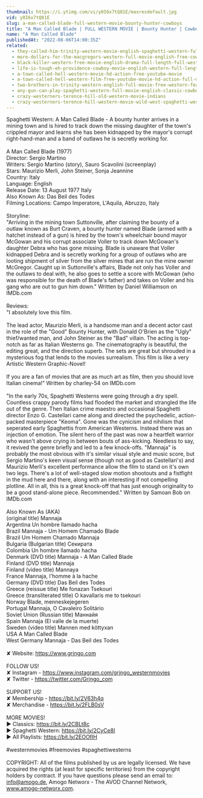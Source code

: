 ```yaml
---
thumbnail: https://i.ytimg.com/vi/y0I6x7tQ81E/maxresdefault.jpg
vid: y0I6x7tQ81E
slug: a-man-called-blade-full-western-movie-bounty-hunter-cowboys
title: "A Man Called Blade | FULL WESTERN MOVIE | Bounty Hunter | Cowboys"
name: "A Man Called Blade"
publishedAt: "2022-08-06T14:00:35Z"
related:
  - they-called-him-trinity-western-movie-english-spaghetti-western-full-cowboy-movie
  - more-dollars-for-the-macgregors-western-full-movie-english-free-cowboy-film
  - black-killer-western-free-movie-english-drama-full-length-full-western-film
  - life-is-tough-eh-providence-cowboy-movie-english-western-full-length
  - a-town-called-hell-western-movie-hd-action-free-youtube-movie
  - a-town-called-hell-western-film-free-youtube-movie-hd-action-full-movie
  - two-brothers-in-trinity-western-english-full-movie-free-western-feature-film-spaghetti-western
  - any-gun-can-play-spaghetti-western-full-movie-english-classic-cowboy-film-free-full-westerns
  - crazy-westerners-terence-hill-old-western-movie-indians
  - crazy-westerners-terence-hill-western-movie-wild-west-spaghetti-western-full-movie
---
```


Spaghetti Western: A Man Called Blade - A bounty hunter arrives in a mining town and is hired to track down the missing daughter of the town's crippled mayor and learns she has been kidnapped by the mayor's corrupt right-hand-man and a band of outlaws he is secretly working for.<br />
<br />
A Man Called Blade (1977)<br />
Director: Sergio Martino<br />
Writers: Sergio Martino (story), Sauro Scavolini (screenplay) <br />
Stars: Maurizio Merli, John Steiner, Sonja Jeannine<br />
Country: Italy<br />
Language: English<br />
Release Date: 13 August 1977 Italy<br />
Also Known As: Das Beil des Todes <br />
Filming Locations: Campo Imperatore, L'Aquila, Abruzzo, Italy<br />
<br />
Storyline:<br />
"Arriving in the mining town Suttonville, after claiming the bounty of a outlaw known as Burt Craven, a bounty hunter named Blade (armed with a hatchet instead of a gun) is hired by the town's wheelchair bound mayor McGowan and his corrupt associate Voller to track down McGowan's daughter Debra who has gone missing. Blade is unaware that Voller kidnapped Debra and is secretly working for a group of outlaws who are looting shipment of silver from the silver mines that are run the mine owner McGregor. Caught up in Suttonville's affairs, Blade not only has Voller and the outlaws to deal with, he also goes to settle a score with McGowan (who was responsible for the death of Blade's father) and takes on Voller and his gang who are out to gun him down." Written by Daniel Williamson on IMDb.com <br />
<br />
Reviews:<br />
"I absolutely love this film.<br />
<br />
The lead actor, Maurizio Merli, is a handsome man and a decent actor cast in the role of the "Good" Bounty Hunter, with Donald O'Brien as the "Ugly" thief/wanted man, and John Steiner as the "Bad" villain. The acting is top-notch as far as Italian Westerns go. The cinematography is beautiful, the editing great, and the direction superb. The sets are great but shrouded in a mysterious fog that lends to the movies surrealism. This film is like a very Artistic Western Graphic-Novel!<br />
<br />
If you are a fan of movies that are as much art as film, then you should love Italian cinema!" Written by charley-54 on IMDb.com <br />
<br />
"In the early 70s, Spaghetti Westerns were going through a dry spell. Countless crappy parody films had flooded the market and strangled the life out of the genre. Then Italian crime maestro and occasional Spaghetti director Enzo G. Castellari came along and directed the psychedelic, action-packed masterpiece "Keoma". Gone was the cynicism and nihilism that seperated early Spaghettis from American Westerns. Instead there was an injection of emotion. The silent hero of the past was now a heartfelt warrior who wasn't above crying in between bouts of ass-kicking. Needless to say, it revived the genre briefly and led to a few knock-offs. "Mannaja" is probably the most obvious with it's similar visual style and music score, but Sergio Martino's keen visual sense (though not as good as Castellari's) and Maurizio Merli's excellent performance allow the film to stand on it's own two legs. There's a lot of well-staged slow motion shootouts and a fistfight in the mud here and there, along with an interesting if not compelling plotline. All in all, this is a great knock-off that has just enough originality to be a good stand-alone piece. Recommended." Written by Samoan Bob on IMDb.com<br />
<br />
Also Known As (AKA)<br />
(original title) Mannaja<br />
Argentina Un hombre llamado hacha<br />
Brazil Mannaja - Um Homem Chamado Blade<br />
Brazil Um Homem Chamado Mannaja<br />
Bulgaria (Bulgarian title) Секирата<br />
Colombia Un hombre llamado hacha<br />
Denmark (DVD title) Mannaja - A Man Called Blade<br />
Finland (DVD title) Mannaja<br />
Finland (video title) Mannaya<br />
France Mannaja, l'homme à la hache<br />
Germany (DVD title) Das Beil des Todes<br />
Greece (reissue title) Me fonazan Tsekouri<br />
Greece (transliterated title) O kavallaris me to tsekouri<br />
Norway Blade, menneskejegeren<br />
Portugal Mannaja, O Cavaleiro Solitário<br />
Soviet Union (Russian title) Маннайя<br />
Spain Mannaja (El valle de la muerte)<br />
Sweden (video title) Mannen med köttyxan<br />
USA A Man Called Blade<br />
West Germany Mannaja - Das Beil des Todes<br />
<br />
✘ Website: https://www.grjngo.com<br />
<br />
FOLLOW US!<br />
✘ Instagram - https://www.instagram.com/grjngo_westernmovies<br />
✘ Twitter - https://twitter.com/Grjngo_com<br />
<br />
SUPPORT US!<br />
✘ Membership - https://bit.ly/2V63h4q<br />
✘ Merchandise - https://bit.ly/2FLB0sV<br />
<br />
MORE MOVIES! <br />
► Classics: https://bit.ly/2CBLt8c <br />
► Spaghetti Western: https://bit.ly/2CyCe8I <br />
► All Playlists: https://bit.ly/2EOOfIH <br />
<br />
#westernmovies #freemovies #spaghettiwesterns<br />
<br />
COPYRIGHT: All of the films published by us are legally licensed. We have acquired the rights (at least for specific territories) from the copyright holders by contract. If you have questions please send an email to: info@amogo.de, Amogo Networx - The AVOD Channel Network, www.amogo-networx.com.